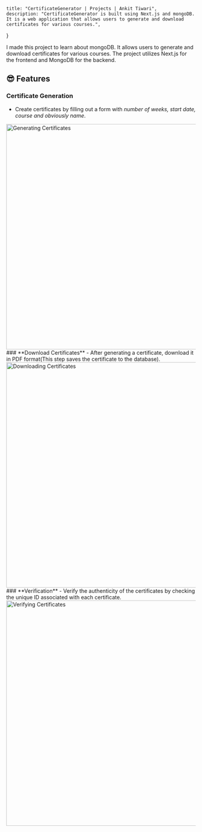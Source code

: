     title: "CertificateGenerator | Projects | Ankit Tiwari",
    description: "CertificateGenerator is built using Next.js and mongoDB. It is a web application that allows users to generate and download certificates for various courses.",
}

I made this project to learn about mongoDB. It allows users to generate and download certificates for various courses. The project utilizes Next.js for the frontend and MongoDB for the backend.

## 😎 Features
### **Certificate Generation**
- Create certificates by filling out a form with *number of weeks, start date, course and obviously name*.
<Image link="/images/certificate/certificate1.png" alt="Generating Certificates" height="600" width="1000" />
### **Download Certificates**
- After generating a certificate, download it in PDF format(This step saves the certificate to the database).
<Image link="/images/certificate/certificate3.png" alt="Downloading Certificates" height="600" width="1000" />
### **Verification**
- Verify the authenticity of the certificates by checking the unique ID associated with each certificate.
<Image link="/images/certificate/certificate2.png" alt="Verifying Certificates" height="600" width="1000" />